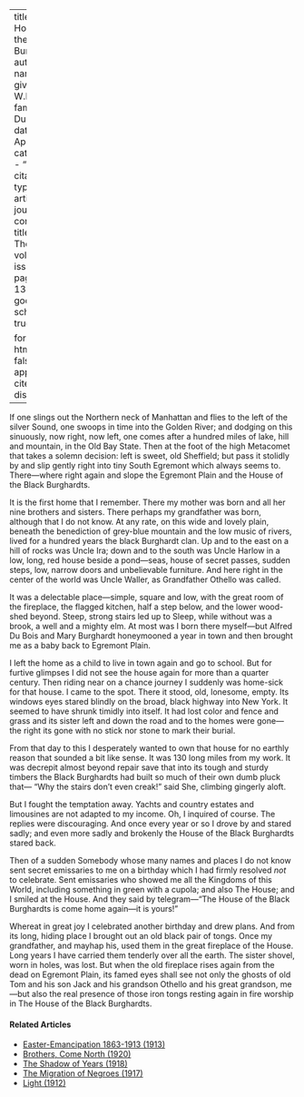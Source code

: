
---
title: 'The House of the Black Burghardts'
author:
  - name:
      given: W.E.B.
      family: Du Bois
date: Apr. 1928
categories: 
  - ""
citation: 
  type: article-journal
  container-title: The Crisis
  volume: 35
  issue: 4
  page: 133-134
google-scholar: true

format:
  html:
    toc: false
    appendix-cite-as: display
---


If one slings out the Northern neck of Manhattan and flies to the left of the silver Sound, one swoops in time into the Golden River; and dodging on this sinuously, now right, now left, one comes after a hundred miles of lake, hill and mountain, in the Old Bay State. Then at the foot of the high Metacomet that takes a solemn decision: left is sweet, old Sheffield; but pass it stolidly by and slip gently right into tiny South Egremont which always seems to. There—where right again and slope the Egremont Plain and the House of the Black Burghardts.

It is the first home that I remember. There my mother was born and all her nine brothers and sisters. There perhaps my grandfather was born, although that I do not know. At any rate, on this wide and lovely plain, beneath the benediction of grey-blue mountain and the low music of rivers, lived for a hundred years the black Burghardt clan. Up and to the east on a hill of rocks was Uncle Ira; down and to the south was Uncle Harlow in a low, long, red house beside a pond—seas, house of secret passes, sudden steps, low, narrow doors and unbelievable furniture. And here right in the center of the world was Uncle Waller, as Grandfather Othello was called.

It was a delectable place---simple, square and low, with the great room of the fireplace, the flagged kitchen, half a step below, and the lower wood-shed beyond. Steep, strong stairs led up to Sleep, while without was a brook, a well and a mighty elm. At most was I born there myself—but Alfred Du Bois and Mary Burghardt honeymooned a year in town and then brought me as a baby back to Egremont Plain.

I left the home as a child to live in town again and go to school. But
for furtive glimpses I did not see the house again for more than a quarter century. Then riding near on a chance journey I suddenly was home-sick for that house. I came to the spot. There it stood, old, lonesome, empty. Its windows eyes stared blindly on the broad, black highway into New York. It seemed to have shrunk timidly into itself. It had lost color and fence and grass and its sister left and down the road and to the homes were gone---the right its gone with no stick nor stone to mark their burial.

From that day to this I desperately wanted to own that house for no earthly reason that sounded a bit like sense. It was 130 long miles from my work. It was decrepit almost beyond repair save that into its tough and sturdy timbers the Black Burghardts had built so much of their own dumb pluck that---
"Why the stairs don't even creak!" said She, climbing gingerly aloft.

But I fought the temptation away. Yachts and country estates and limousines are not adapted to my income. Oh, I inquired of course. The replies were discouraging. And once every year or so I drove by and stared sadly; and even more sadly and brokenly the House of the Black Burghardts stared back.

Then of a sudden Somebody whose many names and places I do not know sent secret emissaries to me on a birthday which I had firmly resolved *not* to celebrate. Sent emissaries who showed me all the Kingdoms of this World, including something in green with a cupola; and also The House; and I smiled at the House. And they said by telegram---"The House of the Black Burghardts is come home again---it is yours!"

Whereat in great joy I celebrated another birthday and drew plans. And from its long, hiding place I brought out an old black pair of tongs. Once my grandfather, and mayhap his, used them in the great fireplace of the House. Long years I have carried them tenderly over all the earth. The sister shovel, worn in holes, was lost. But when the old fireplace rises again from the dead on Egremont Plain, its famed eyes shall see not only the ghosts of old Tom and his son Jack and his grandson Othello and his great grandson, me---but also the real presence of those iron tongs resting again in fire worship in The House of the Black Burghardts.

<!-- Similar articles start here -->
<div  class="clear-wrap"></div>

#### Related Articles

* [Easter-Emancipation 1863-1913 (1913)](/Volumes/05/06/easter-emancipation.html)
* [Brothers, Come North (1920)](/Volumes/19/03/brothers_come_north.html)
* [The Shadow of Years (1918)](/Volumes/15/04/shadow_of_years.html)
* [The Migration of Negroes (1917)](/Volumes/14/02/migration_of_negroes.html)
* [Light (1912)](/Volumes/03/04/light.html)

<!-- Similar articles end here -->